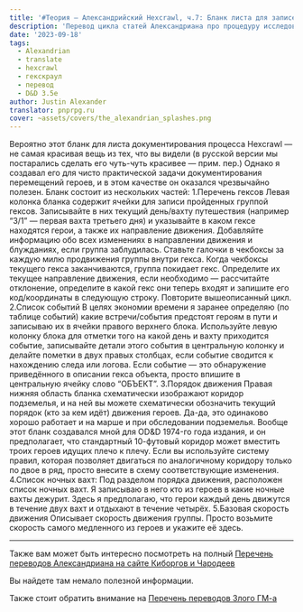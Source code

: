 ```yaml
---
title: '#Теория — Александрийский Hexcrawl, ч.7: Бланк листа для записей'
description: 'Перевод цикла статей Александриана про процедуру исследования гексов в третьей редакции D&D #alexandrian #hexcrawl #dnd3e #translate'
date: '2023-09-18'
tags:
  - Alexandrian
  - translate
  - hexcrawl
  - гекскраул
  - перевод
  - D&D 3.5e
author: Justin Alexander
translator: pnprpg.ru
cover: ~assets/covers/the_alexandrian_splashes.png
---
```


Вероятно этот бланк для листа документирования процесса Hexcrawl — не самая красивая вещь из тех, что вы видели (в русской версии мы постарались сделать его чуть-чуть красивее — прим. пер.) Однако я создавал его для чисто практической задачи документирования перемещений героев, и в этом качестве он оказался чрезвычайно полезен.
Бланк состоит из нескольких частей:
1.Перечень гексов
Левая колонка бланка содержит ячейки для записи пройденных группой гексов.
Записывайте в них текущий день/вахту путешествия (например “3/1” — первая вахта третьего дня) и указывайте в каком гексе находятся герои, а также их направление движения.
Добавляйте информацию обо всех изменениях в направлении движения и блужданиях, если группа заблудилась.
Ставьте галочки в чекбоксы за каждую милю продвижения группы внутри гекса.
Когда чекбоксы текущего гекса заканчиваются, группа покидает гекс.
Определите их текущее направление движения, если необходимо — рассчитайте отклонение, определите в какой гекс они теперь входят и запишите его код/координаты в следующую строку.
Повторите вышеописанный цикл.
2.Список событий
В целях экономии времени я заранее определяю (по таблице событий) какие встречи/события предстоят героям в пути и записываю их в ячейки правого верхнего блока. Используйте левую колонку блока для отметки того на какой день и вахту приходится событие, записывайте детали этого события в центральную колонку и делайте пометки в двух правых столбцах, если событие сводится к нахождению следа или логова. Если событие — это обнаружение приведённого в описании гекса объекта, просто впишите в центральную ячейку слово “ОБЪЕКТ”.
3.Порядок движения
Правая нижняя область бланка схематически изображают коридор подземелья, и на ней вы можете схематически обозначить текущий порядок (кто за кем идёт) движения героев. Да-да, это одинаково хорошо работает и на марше и при обследовании подземелья.
Вообще этот бланк создавался мной для OD&D 1974-го года издания, и он предполагает, что стандартный 10-футовый коридор может вместить троих героев идущих плечо к плечу. Если вы используйте систему правил, которая позволяет двигаться по аналогичному коридору только по двое в ряд, просто внесите в схему соответствующие изменения.
4.Список ночных вахт:
Под разделом порядка движения, расположен список ночных вахт. Я записываю в него кто из героев в какие ночные вахты дежурит.
Здесь я предполагаю, что герои каждый день движутся в течение двух вахт и отдыхают в течение четырёх.
5.Базовая скорость движения
Описывает скорость движения группы. Просто возьмите скорость самого медленного из героев и укажите её здесь.

---

Также вам может быть интересно посмотреть на полный
[Перечень переводов Александриана на сайте Киборгов и Чародеев](/posts/translations/alexandrian-index)

Вы найдете там немало полезной информации.

Также стоит обратить внимание на [Перечень переводов Злого ГМ-а](/posts/translations/angrygm-index)

